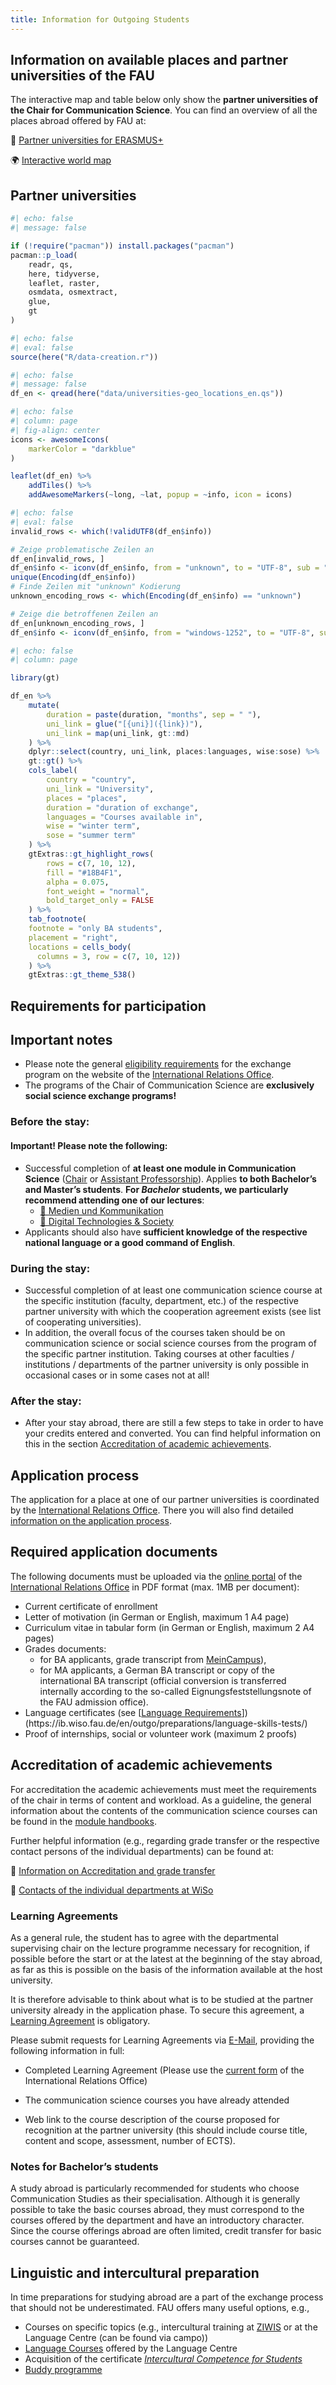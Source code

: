 ```yaml
---
title: Information for Outgoing Students
---
```


::: callout-note
## Information on available places and partner universities of the FAU

The interactive map and table below only show the **partner universities of the Chair for Communication Science**. You can find an overview of all the places abroad offered by FAU at:

🔗 [Partner universities for ERASMUS+](https://www.fau.de/education/international/wege-ins-ausland/studieren-im-ausland/erasmus-studium/erasmus-partnerhochschulen/) 

🌍 [Interactive world map](https://www.fau.eu/education/international/going-abroad/studying-abroad/)
:::

## Partner universities

```r
#| echo: false
#| message: false

if (!require("pacman")) install.packages("pacman")
pacman::p_load(
    readr, qs,
    here, tidyverse, 
    leaflet, raster, 
    osmdata, osmextract,
    glue,
    gt
)
```

```r
#| echo: false
#| eval: false
source(here("R/data-creation.r"))
```

```r
#| echo: false
#| message: false
df_en <- qread(here("data/universities-geo_locations_en.qs"))
```

```r
#| echo: false
#| column: page
#| fig-align: center
icons <- awesomeIcons(
    markerColor = "darkblue"
)

leaflet(df_en) %>%
    addTiles() %>% 
    addAwesomeMarkers(~long, ~lat, popup = ~info, icon = icons) 
```

```r
#| echo: false
#| eval: false
invalid_rows <- which(!validUTF8(df_en$info))

# Zeige problematische Zeilen an
df_en[invalid_rows, ]
df_en$info <- iconv(df_en$info, from = "unknown", to = "UTF-8", sub = "byte")
unique(Encoding(df_en$info))
# Finde Zeilen mit "unknown" Kodierung
unknown_encoding_rows <- which(Encoding(df_en$info) == "unknown")

# Zeige die betroffenen Zeilen an
df_en[unknown_encoding_rows, ]
df_en$info <- iconv(df_en$info, from = "windows-1252", to = "UTF-8", sub = "byte")
```

```r
#| echo: false
#| column: page

library(gt)

df_en %>%
    mutate(
        duration = paste(duration, "months", sep = " "),
        uni_link = glue("[{uni}]({link})"),
        uni_link = map(uni_link, gt::md)
    ) %>% 
    dplyr::select(country, uni_link, places:languages, wise:sose) %>% 
    gt::gt() %>% 
    cols_label(
        country = "country",
        uni_link = "University", 
        places = "places",
        duration = "duration of exchange",
        languages = "Courses available in",
        wise = "winter term",
        sose = "summer term"
    ) %>% 
    gtExtras::gt_highlight_rows(
        rows = c(7, 10, 12),
        fill = "#18B4F1", 
        alpha = 0.075,
        font_weight = "normal",
        bold_target_only = FALSE
    ) %>%
    tab_footnote(
    footnote = "only BA students",
    placement = "right", 
    locations = cells_body(
      columns = 3, row = c(7, 10, 12))
    ) %>% 
    gtExtras::gt_theme_538()

```

## Requirements for participation

::: callout-important
## Important notes

-   Please note the general [eligibility requirements](https://ib.wiso.fau.de/en/outgo/application/) for the exchange program on the website of the [International Relations Office](https://ib.wiso.fau.de/en/).
-   The programs of the Chair of Communication Science are **exclusively social science exchange programs!**\
:::

### Before the stay:

::: callout-warning
#### Important! Please note the following:

-   Successful completion of **at least one module in Communication Science** ([Chair](https://www.commsci.rw.fau.eu/teaching/) or [Assistant Professorship](https://www.kommunikationswissenschaft.rw.fau.de/lehre/)). Applies **to both Bachelor's and Master's students**. **For *Bachelor* students, we particularly recommend attending one of our lectures**:
    -   [📖 Medien und Kommunikation](https://www.kowi.rw.fau.de/lehre/bachelor/medien-und-kommunikation/)
    -   [📖 Digital Technologies & Society](https://www.kowi.rw.fau.de/lehre/bachelor/digital-technologies-and-society/)
-   Applicants should also have **sufficient knowledge of the respective national language or a good command of English**.
:::

### During the stay:

-   Successful completion of at least one communication science course at the specific institution (faculty, department, etc.) of the respective partner university with which the cooperation agreement exists (see list of cooperating universities).
-   In addition, the overall focus of the courses taken should be on communication science or social science courses from the program of the specific partner institution. Taking courses at other faculties / institutions / departments of the partner university is only possible in occasional cases or in some cases not at all!

### After the stay:

-   After your stay abroad, there are still a few steps to take in order to have your credits entered and converted. You can find helpful information on this in the section [Accreditation of academic achievements].

## Application process

The application for a place at one of our partner universities is coordinated by the [International Relations Office](https://ib.wiso.fau.de/en/). There you will also find detailed [information on the application process](https://ib.wiso.fau.de/en/outgo/application/).

::: callout-note
## Required application documents

<!-- FIXED Auflistung Bewerbungsunterlagen (z.B. Notenauszug, CV, Motivationsschreiben) und Bewerbungsfrist für „Erste-Runde“ Bewerbungen für Aufenthalte im Wintersemester und Sommersemester sowie für eventuelle Restplätze (dann vorwiegend für Sommersemester). Empfehlung für die fachinterne Bewerbungsfrist ist Mitte Dezember. Kommentar zum Hintergrund für Sie (nicht für Studierende): die Frist für Meldung (sog. „Nominierung“) an S-International ist aktuell Mitte Februar und wird möglicherweise in den kommenden Jahren auf Mitte Januar vorverlegt aufgrund der frühen Mittelanfragefrist bei der Nationalen Erasmus Agentur. -->

The following documents must be uploaded via the [online portal](https://ib.wiso.fau.de/outgo/bewerbung/bewerbungsformular-outgoing/) of the [International Relations Office](https://ib.wiso.fau.de/en/) in PDF format (max. 1MB per document):

-   Current certificate of enrollment
-   Letter of motivation (in German or English, maximum 1 A4 page)
-   Curriculum vitae in tabular form (in German or English, maximum 2 A4 pages)
-   Grades documents:
    -   for BA applicants, grade transcript from [MeinCampus](https://www.campus.uni-erlangen.de/qisserver/pages/cs/sys/portal/hisinoneStartPage.faces)),
    -   for MA applicants, a German BA transcript or copy of the international BA transcript (official conversion is transferred internally according to the so-called Eignungsfeststellungsnote of the FAU admission office).
-   Language certificates (see \[[Language Requirements]{.underline}\])(https://ib.wiso.fau.de/en/outgo/preparations/language-skills-tests/)
-   Proof of internships, social or volunteer work (maximum 2 proofs)
:::

## Accreditation of academic achievements

For accreditation the academic achievements must meet the requirements of the chair in terms of content and workload. As a guideline, the general information about the contents of the communication science courses can be found in the [module handbooks](https://www.wiso.rw.fau.eu/study/current-students/module-handbooks/).

Further helpful information (e.g., regarding grade transfer or the respective contact persons of the individual departments) can be found at:

🔗 [Information on Accreditation and grade transfer](https://ib.wiso.fau.de/en/outgo/nach-dem-aufenthalt/accreditation-grade-transfer/)

🔗 [Contacts of the individual departments at WiSo](https://ib.wiso.fau.de/outgo/nach-dem-aufenthalt/ansprechpartner-anerkennung-wiso/)

### Learning Agreements

<!-- FIXME Angabe zuständige/r Erasmus Departmentkoordinator/in -->

<!-- FIXME Angabe Unterschriftsbefugte/r für Learning Agreement for Studies (DLA) -->

<!-- FIXME Beschreibung des Prozesses der Anerkennung von Leistungen aus dem Ausland (oder Verlinkung auf dementsprechende Webseite der Fakultät) und Benennung Anerkennungsbeauftragte/r -->

<!-- FIXME Benennung von Beschwerdestelle (ggf .Departmentleitung) bei Kritik an Auswahl oder Anerkennungsprozess, ergänzende Verlinkung hierher: https://www.fau.de/fau/willkommen-an-der-fau/internationalisierung/erasmus/#collapse_35  -->

As a general rule, the student has to agree with the departmental supervising chair on the lecture programme necessary for recognition, if possible before the start or at the latest at the beginning of the stay abroad, as far as this is possible on the basis of the information available at the host university.

It is therefore advisable to think about what is to be studied at the partner university already in the application phase. To secure this agreement, a [Learning Agreement](https://ib.wiso.fau.de/en/outgo/preparations/learning-agreements/) is obligatory.

Please submit requests for Learning Agreements via [E-Mail](mailto:christoph.adrian@fau.de?subject=Learning%20Agreement), providing the following information in full:

-   Completed Learning Agreement (Please use the [current form](https://ib.wiso.fau.de/en/outgo/preparations/learning-agreements/) of the International Relations Office)

-   The communication science courses you have already attended

-   Web link to the course description of the course proposed for recognition at the partner university (this should include course title, content and scope, assessment, number of ECTS).

### Notes for Bachelor's students

A study abroad is particularly recommended for students who choose Communication Studies as their specialisation. Although it is generally possible to take the basic courses abroad, they must correspond to the courses offered by the department and have an introductory character. Since the course offerings abroad are often limited, credit transfer for basic courses cannot be guaranteed.

```{=html}
<!-- TODO Check infos for: Praxisaufenthalte Studierende Erasmus (Optional) --\> 

<!-- TODO Specifically for: Outgoing (kein Muss, aber herzliche Bitte, dies bekannt zu machen) -->
```

<!-- FIXME Hinweis, dass Praxisaufenthalte eine Alternative sein können zu einem Semesteraufenthalt zu Studienzwecken, da sie auch kürzer möglich sind und die sog. „Employability“ steigern; und Verlinkung: https://www.fau.de/education/international/wege-ins-ausland/praxisaufenthalt-im-ausland/  -->

<!-- FIXME Hinweis: unter bestimmten Voraussetzungen kann man Erasmus Praktikums-Stipendien für Praktika und praktische Teile von Abschlussarbeiten beantragen, Verlinkung: https://www.fau.de/education/international/wege-ins-ausland/praxisaufenthalt-im-ausland/erasmus-praktika/  -->

<!-- FIXME Nennung Unterschriftbefugte/r Learning agreement for Traineeship, und auch ggf., wenn vorhanden, Praktikumsamt oder Berater/in -->

<!-- FIXME Infos über potentielle Anerkennung als Praxis-Modul, Abschlussarbeit oder als Soft skills, falls zutreffend bzw. in Prüfungsordnung vorgesehen -->

## Linguistic and intercultural preparation

<!-- TODO Specifically for: Sprachliche und interkulturelle Vorbereitung (Optional aber sehr wünschenswert) -->

<!-- FIXED Hinweis auf Wichtigkeit und Nützlichkeit der rechtzeitigen Vorbereitung auf den Auslandsaufenthalt und die Optionen, die die FAU dafür beitet, z.B. Hinweis auf Kurse Schlüsselqualifikationen (Interkulturelle Trainings z.B. des Ziwis oder auch im Sprachenzentrum (über campo auffindbar) https://www.ziwis.fau.de/lehre/schluesselqualifikationen/#collapse_1  -->

<!-- FIXED Hinweis auf Sprachkurse Sprachenzentrum: https://sz.fau.de/sprachkurse/  -->

<!-- FIXED Hinweis auf Erwerb Zertifikat Interkulturelle Kompetenz für Studierende: https://www.ziwis.fau.de/zertifikat-interkulturelle-kompetenz-fuer-studierende-zertifikationsprogamm/  -->

<!-- FIXED Verlinkung zu Buddy Programm: https://www.fau.de/education/international/aus-dem-ausland-an-die-fau/willkommensangebote-fuer-internationale-studierende/buddy-programm/  -->

In time preparations for studying abroad are a part of the exchange process that should not be underestimated. FAU offers many useful options, e.g.,

-   Courses on specific topics (e.g., intercultural training at [ZIWIS]((https://www.ziwis.fau.eu/home/courses/key-qualifications/)) or at the Language Centre (can be found via campo))
-   [Language Courses](https://sz.fau.eu/courses/) offered by the Language Centre
-   Acquisition of the certificate [*Intercultural Competence for Students*](https://www.ziwis.fau.de/zertifikat-interkulturelle-kompetenz-fuer-studierende-zertifikationsprogamm/)
-   [Buddy programme](https://www.fau.de/education/international/aus-dem-ausland-an-die-fau/willkommensangebote-fuer-internationale-studierende/buddy-programm/)

